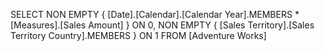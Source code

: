 SELECT
	NON EMPTY
	{ [Date].[Calendar].[Calendar Year].MEMBERS *
	  [Measures].[Sales Amount] } ON 0,
	NON EMPTY
	{ [Sales Territory].[Sales Territory Country].MEMBERS }
   ON 1
FROM
	[Adventure Works]
